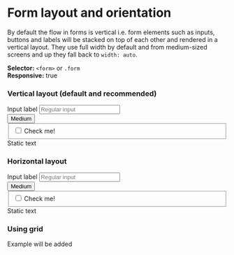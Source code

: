 
<Meta title="Components/Form/Concepts/Layout" />

# Form layout and orientation

By default the flow in forms is vertical i.e. form elements such as inputs, buttons and labels will be stacked on top of each other and rendered in a vertical layout. They use full width by default and from medium-sized screens and up they fall back to `width: auto`.

**Selector:** `<form>` or `.form` <br/>
**Responsive:** true

### Vertical layout (default and recommended)

<Canvas>
  <form>
    <div class="form-group">
      <label for="horizontalInput">Input label</label>
      <input type="text" id="horizontalInput" placeholder="Regular input" />
    </div>
    <button>Medium</button>
    <div class="form-group">
      <fieldset>
        <label class="form-control">
          <input required type="checkbox" />
          <span>Check me!</span>
          <i></i>
        </label>
      </fieldset>
    </div>
    <span class="form-text">Static text</span>
  </form>
</Canvas>

### Horizontal layout

<Canvas>
  <form class="horizontal">
    <div class="form-group">
      <label for="horizontalInput">Input label</label>
      <input type="text" id="horizontalInput" placeholder="Regular input" />
    </div>
    <button>Medium</button>
    <div class="form-group">
      <fieldset>
        <label class="form-control">
          <input required type="checkbox" />
          <span>Check me!</span>
          <i></i>
        </label>
      </fieldset>
    </div>
    <span class="form-text">Static text</span>
  </form>
</Canvas>

### Using grid

Example will be added
